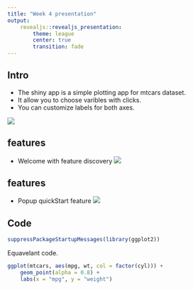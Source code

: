 ```yaml
---
title: "Week 4 presentation"
output: 
    revealjs::revealjs_presentation:
        theme: league
        center: true
        transition: fade
---
```


## Intro

- The shiny app is a simple plotting app for mtcars dataset. 
- It allow you to choose varibles with clicks.
- You can customize labels for both axes.

![](1.png)


## features

- Welcome with feature discovery 
![](2.png)

## features

- Popup quickStart feature
![](3.png)

## Code 


```r
suppressPackageStartupMessages(library(ggplot2))
```

Equavelant code.

```r
ggplot(mtcars, aes(mpg, wt, col = factor(cyl))) + 
    geom_point(alpha = 0.8) + 
    labs(x = "mpg", y = "weight")
```

